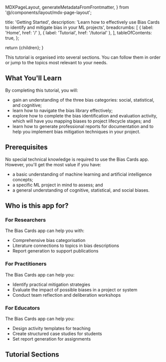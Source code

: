   MDXPageLayout,
  generateMetadataFromFrontmatter,
} from '@/components/layout/mdx-page-layout';

  title: 'Getting Started',
  description:
    'Learn how to effectively use Bias Cards to identify and mitigate bias in your ML projects',
  breadcrumbs: [
    { label: 'Home', href: '/' },
    { label: 'Tutorial', href: '/tutorial' },
  ],
  tableOfContents: true,
};


  return <MDXPageLayout frontmatter={frontmatter}>{children}</MDXPageLayout>;
}

<Callout variant="info" title="Tutorial Structure">
  This tutorial is organised into several sections. You can follow them in order
  or jump to the topics most relevant to your needs.
</Callout>

## What You'll Learn

By completing this tutorial, you will:

- gain an understanding of the three bias categories: social, statistical, and cognitive;
- learn how to navigate the bias library effectively;
- explore how to complete the bias identification and evaluation activity, which will have you mapping biases to project lifecycle stages; and
- learn how to generate professional reports for documentation and to help you implement bias mitigation techniques in your project.

## Prerequisites

No special technical knowledge is required to use the Bias Cards app. However, you'll get the most value if you have:

- a basic understanding of machine learning and artificial intelligence concepts;
- a specific ML project in mind to assess; and
- a general understanding of cognitive, statistical, and social biases.

## Who is this app for?

### For Researchers

The Bias Cards app can help you with:

- Comprehensive bias categorisation
- Literature connections to topics in bias descriptions
- Report generation to support publications

### For Practitioners

The Bias Cards app can help you:

- Identify practical mitigation strategies
- Evaluate the impact of possible biases in a project or system
- Conduct team reflection and deliberation workshops

### For Educators

The Bias Cards app can help you:

- Design activity templates for teaching
- Create structured case studies for students
- Set report generation for assignments

## Tutorial Sections

<div className="grid gap-4 mt-6 md:grid-cols-2">
  <LinkCard
    href="/tutorial/understanding-biases"
    title="Understanding Biases"
    description="Learn about cognitive, social, and statistical biases"
    icon={BookOpen}
  />
  <LinkCard
    href="/tutorial/using-workspace"
    title="Using the Workspace"
    description="Master the interactive bias mapping tools"
    icon={Lightbulb}
  />
  <LinkCard
    href="/tutorial/creating-reports"
    title="Creating Reports"
    description="Generate and customize assessment documentation"
    icon={FileText}
  />
  <LinkCard
    href="/tutorial/advanced-features"
    title="Advanced Features"
    description="Explore templates, collaboration, and more"
    icon={Rocket}
  />
</div>
